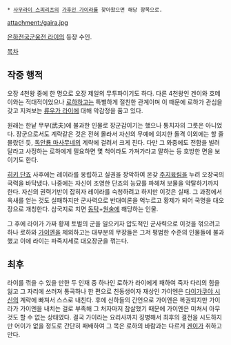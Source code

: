  * [[사무라이 스피리츠]]의 [[가후인 가이라]]를 찾아왔으면 해당 항목으로.

attachment:/gaira.jpg

[[은하전국군웅전 라이]]의 등장 수인.

[[목차]]
== 작중 행적 ==
오장 4천왕 중에 한 명으로 오장 제일의 무투파이기도 하다. 다른 4천왕인 겐이와 호메이와는 적대적이었으나 [[로하]]하고는 특별하게 절친한 관계이며 이 때문에 로하가 관심을 갖고 지켜보는 [[류우가 라이]]에 대해 악감정을 품고 있다.

원래는 한낱 무부(武夫)에 불과한 인물로 장군감이기는 했으나 통치자의 그릇은 아니었다. 장군으로서도 계략같은 것은 전혀 몰라서 자신의 무예에 의지한 돌격 이외에는 할 줄 몰랐던 듯, [[독안룡 마사무네]]의 계략에 걸려서 크게 진다. 다만 그 와중에도 전함을 빌려달라고 사정하는 로하에게 필요하면 몇 척이라도 가져가라고 말하는 등 호방한 면을 보이기도 한다.

[[히키 단죠]] 사후에는 레이라를 옹립하고 실권을 장악하여 온갖 [[주지육림]]을 누려 오장국의 국력을 바닥냈다. 나중에는 자신이 조영한 단죠의 능묘를 파헤쳐 보물을 약탈하기까지 한다. 자신의 권력기반이 잡히자 레이라를 숙청하려고 하지만 이것은 실패. 그 과정에서 옥새를 얻는 것도 실패하지만 군사력으로 반대여론을 억누르고 황제가 되어 국명을 대오장으로 개칭한다. 삼국지로 치면 [[동탁]]+[[원술]]에 해당하는 인물. 

그 후에 라이가 가짜 황제 토벌의 군을 일으키자 압도적인 군사력으로 이것을 꺾으려고 하나 로하와 [[가이엔]]을 제외하고는 대부분의 무장들은 그저 평범한 수준의 인물들에 불과했고 이에 라이는 파죽지세로 대오장군을 꺾는다.

== 최후 ==
라이를 꺾을 수 있을 만한 두 인재 중 하나인 로하가 라이에게 패하여 죽자 다리의 힘을 잃고 그 자리에 쓰러져 통곡하나 한 편으로 친동생이자 재상인 가이엔은 [[다이가쿠야 시신]]의 계략에 빠져서 스스로 내친다. 후에 신하들의 간언으로 가이엔은 복권되지만 가이라가 가이엔을 내치는 걸로 부족해 그 처자마저 참살했기 때문에 가이엔은 미쳐서 아무것도 할 수 없는 상태였다. 결국 가이라는 요리사까지 징병해서 최후의 결전을 시도하지만 어이가 없을 정도로 간단히 패배하여 그 목은 로하의 바람과는 다르게 [[겐이]]가 취하고 만다.
